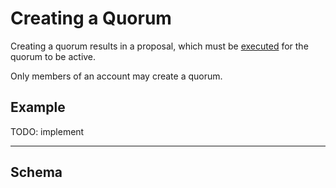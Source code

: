 
# Creating a Quorum

Creating a quorum results in a proposal, which must be [executed](../proposal) for the quorum to be active.

Only members of an account may create a quorum.

## Example

TODO: implement

---

## Schema

<Schema />
